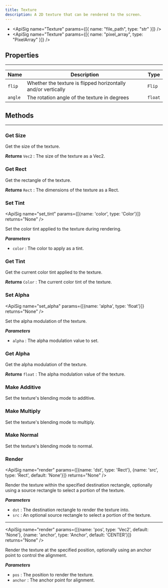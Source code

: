 ```yaml
---
title: Texture
description: A 2D texture that can be rendered to the screen.
---
```

- <ApiSig name="Texture" params={[{ name: "file_path", type: "str" }]} />
- <ApiSig name="Texture" params={[{ name: "pixel_array", type: "PixelArray" }]} />

## Properties
<hr style={{marginBottom: 0}} />

| Name | Description | Type |
| --- | --- | --- |
| `flip` | Whether the texture is flipped horizontally and/or vertically | `Flip` |
| `angle` | The rotation angle of the texture in degrees | `float` |

## Methods
---

### Get Size
<div className="api-card">

<ApiSig name="get_size" returns="Vec2" />

Get the size of the texture.

_**Returns**_
`Vec2` : The size of the texture as a Vec2.

</div>

### Get Rect
<div className="api-card">

<ApiSig name="get_rect" returns="Rect" />

Get the rectangle of the texture.

_**Returns**_
`Rect` : The dimensions of the texture as a Rect.

</div>

### Set Tint
<div className="api-card">

<ApiSig name="set_tint" params={[{name: 'color', type: 'Color'}]} returns="None" />

Set the color tint applied to the texture during rendering.

_**Parameters**_
- `color` : The color to apply as a tint.

</div>

### Get Tint
<div className="api-card">

<ApiSig name="get_tint" returns="Color" />

Get the current color tint applied to the texture.

_**Returns**_
`Color` : The current color tint of the texture.

</div>

### Set Alpha
<div className="api-card">

<ApiSig name="set_alpha" params={[{name: 'alpha', type: 'float'}]} returns="None" />

Set the alpha modulation of the texture.

_**Parameters**_
- `alpha` : The alpha modulation value to set.

</div>

### Get Alpha
<div className="api-card">

<ApiSig name="get_alpha" returns="float" />

Get the alpha modulation of the texture.

_**Returns**_
`float` : The alpha modulation value of the texture.

</div>

### Make Additive
<div className="api-card">

<ApiSig name="make_additive" returns="None" />

Set the texture's blending mode to additive.

</div>

### Make Multiply
<div className="api-card">

<ApiSig name="make_multiply" returns="None" />

Set the texture's blending mode to multiply.

</div>

### Make Normal
<div className="api-card">

<ApiSig name="make_normal" returns="None" />

Set the texture's blending mode to normal.

</div>

### Render
<div className="api-card">

<ApiSig name="render" params={[{name: 'dst', type: 'Rect'}, {name: 'src', type: 'Rect', default: 'None'}]} returns="None" />

Render the texture within the specified destination rectangle, optionally using a source rectangle to select a portion of the texture.

_**Parameters**_
- `dst` : The destination rectangle to render the texture into.
- `src` : An optional source rectangle to select a portion of the texture.

---

<ApiSig name="render" params={[{name: 'pos', type: 'Vec2', default: 'None'}, {name: 'anchor', type: 'Anchor', default: 'CENTER'}]} returns="None" />

Render the texture at the specified position, optionally using an anchor point to control the alignment.

_**Parameters**_
- `pos` : The position to render the texture.
- `anchor` : The anchor point for alignment.

</div>